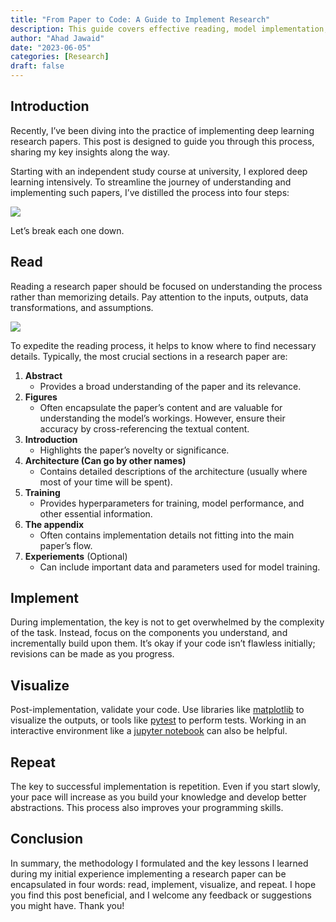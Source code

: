 ```yaml
---
title: "From Paper to Code: A Guide to Implement Research"
description: This guide covers effective reading, model implementation, code validation, and the power of repetition.
author: "Ahad Jawaid"
date: "2023-06-05"
categories: [Research]
draft: false
---
```


## Introduction

Recently, I've been diving into the practice of implementing deep learning research papers. This post is designed to guide you through this process, sharing my key insights along the way.

Starting with an independent study course at university, I explored deep learning intensively. To streamline the journey of understanding and implementing such papers, I've distilled the process into four steps:

![](assets/read_code_visualize_diagram.svg)

Let's break each one down.

## Read

Reading a research paper should be focused on understanding the process rather than memorizing details. Pay attention to the inputs, outputs, data transformations, and assumptions.

![](assets/questions.svg)

To expedite the reading process, it helps to know where to find necessary details. Typically, the most crucial sections in a research paper are:

1. **Abstract**
    - Provides a broad understanding of the paper and its relevance.

2. **Figures**
    - Often encapsulate the paper's content and are valuable for understanding the model's workings. However, ensure their accuracy by cross-referencing the textual content.

3. **Introduction**
    - Highlights the paper's novelty or significance.

4. **Architecture (Can go by other names)**
    - Contains detailed descriptions of the architecture (usually where most of your time will be spent).

5. **Training**
    - Provides hyperparameters for training, model performance, and other essential information.

6. **The appendix**
    - Often contains implementation details not fitting into the main paper's flow.

7. **Experiements** (Optional)
    - Can include important data and parameters used for model training.

## Implement

During implementation, the key is not to get overwhelmed by the complexity of the task. Instead, focus on the components you understand, and incrementally build upon them. It's okay if your code isn't flawless initially; revisions can be made as you progress. 

## Visualize

Post-implementation, validate your code. Use libraries like [matplotlib](https://matplotlib.org/) to visualize the outputs, or tools like [pytest](https://docs.pytest.org/en/7.3.x/) to perform tests. Working in an interactive environment like a [jupyter notebook](https://jupyter.org/) can also be helpful.

## Repeat

The key to successful implementation is repetition. Even if you start slowly, your pace will increase as you build your knowledge and develop better abstractions. This process also improves your programming skills.

## Conclusion

In summary, the methodology I formulated and the key lessons I learned during my initial experience implementing a research paper can be encapsulated in four words: read, implement, visualize, and repeat. I hope you find this post beneficial, and I welcome any feedback or suggestions you might have. Thank you!